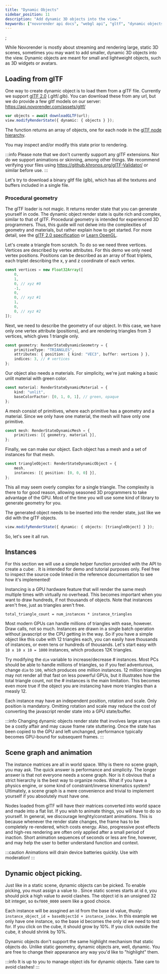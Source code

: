 ```yaml
---
title: "Dynamic Objects"
sidebar_position: 11
description: "Add dynamic 3D objects into the view."
keywords: ["novorender api docs", "webgl api", "gltf", "dynamic objects"]
---
```


 ;

While Novorender is mostly about streaming and rendering large, static 3D scenes, sometimes you may want to add smaller, dynamic 3D objects into the view.
Dynamic objects are meant for small and lightweight objects, such as 3D widgets or avatars.

## Loading from glTF

One way to create dynamic object is to load them from a glTF file.
Currently we support [glTF 2.0](https://www.khronos.org/gltf/) (.gltf/.glb).
You can download these from any url, but we do provide a few gltf models on our server: https://api.novorender.com/assets/gltf/

```typescript
var objects = await downloadGLTF(url);
view.modifyRenderState({ dynamic: { objects } });
```

The <CodeLink type="function" name="downloadGLTF"/> function returns an array of objects,
one for each node in the [glTF node hierarchy](https://registry.khronos.org/glTF/specs/2.0/glTF-2.0.html#nodes-and-hierarchy).

You may inspect and/or modify this state prior to rendering.

:::info
Please note that we don't currently support any glTF extensions. Nor do we support animations or skinning, among other things.
We recommend verifying your files using https://github.khronos.org/glTF-Validator/ or similar before use.
:::

Let's try to download a binary gltf file (glb), which has all the textures and buffers included in a single file.

<PlaygroundComponent demoKey="dynamic.gltf"></PlaygroundComponent>

### Procedural geometry

The glTF loader is not magic.
It returns render state that you can generate yourself in code.
The dynamic object render state <CodeLink type="interface" name="RenderStateDynamicObject"/> is quite rich and complex, similar to that of glTF.
Procedural geometry is intended for experienced 3D programmers.
Thus, this guide will not delwe into the complexities of geometry and materials, but rather explain how to get started.
For more detail, see the [glTF 2.0 specification](https://registry.khronos.org/glTF/specs/2.0/glTF-2.0.html) or [Learn OpenGL](https://learnopengl.com/).

Let's create a triangle from scratch.
To do so we need three vertices.
Vertices are described by vertex attributes.
For this demo we only need vertex positions.
Positions can be described as an array of float triplets, each triplet describing the x, y and z coordinate of each vertex.

```typescript
const vertices = new Float32Array([
    0,
    1,
    0, // xyz #0
    -1,
    0,
    0, // xyz #1
    1,
    0,
    0, // xyz #2
]);
```

Next, we need to describe the geometry of our object.
In this case, we have only one vertex attribute (positions), and are rendering triangles from 3 vertices, which gives 1 triangle only.

```typescript
const geometry: RenderStateDynamicGeometry = {
    primitiveType: "TRIANGLES",
    attributes: { position: { kind: "VEC3", buffer: vertices } },
    indices: 3, // # vertices
};
```

Our object also needs a materials.
For simplicity, we're just making a basic unlit material with green color.

```typescript
const material: RenderStateDynamicMaterial = {
    kind: "unlit",
    baseColorFactor: [0, 1, 0, 1], // green, opaque
};
```

A mesh consist of primitives, where each primitive has a geometry and a material.
Since we only have one material, the mesh will have only one primitive.

```typescript
const mesh: RenderStateDynamicMesh = {
    primitives: [{ geometry, material }],
};
```

Finally, we can make our object.
Each object has a mesh and a set of instances for that mesh.

```typescript
const triangleObject: RenderStateDynamicObject = {
    mesh,
    instances: [{ position: [0, 0, 0] }],
};
```

This all may seem overly complex for a single triangle.
The complexity is there to for good reason, allowing seasoned 3D programmers to take advantage of the GPU.
Most of the time you will use some kind of library to generate geometry for you.

The generated object needs to be inserted into the render state, just like we did with the glTF objects.

```typescript
view.modifyRenderState({ dynamic: { objects: [triangleObject] } });
```

So, let's see it all run.

<PlaygroundComponent demoKey="dynamic.triangle"></PlaygroundComponent>

## Instances

For this section we will use a simple helper function provided with the API to create a cube: <CodeLink type="function" name="createCubeObject"/>.
It is intended for demo and tutorial purposes only.
Feel free to inspect the source code linked in the reference documentation to see how it's implemented!

Instancing is a GPU hardware feature that will render the same mesh multiple times with virtually no overhead.
This becomes important when you want to draw hundreds, if not thousands of objects.
Note that instances aren't free, just as triangles aren't free.

```
total_triangle_count = num_instances * instance_triangles
```

Most modern GPUs can handle millions of triangles with ease, however.
Draw calls, not so much.
Instances are drawn in a single batch operation without javascript or the CPU getting in the way.
So if you have a simple object like this cube with 12 triangles each, you can easily have thousands of instances, or even tens or hundreds of thousands.
Let's start easy with `10 x 10 x 10 = 1000` instances, which produces 12K triangles.

<PlaygroundComponent demoKey="dynamic.instances"></PlaygroundComponent>

Try modifying the `dim` variable to increase/decrease # instances.
Most PCs should be able to handle millions of triangles, so if you feel adventurous, change `dim` to `100`, which produces one million instances.
12 million triangles may not render all that fast on less powerful GPUs, but it illustrates how the total triangle count, not the # instances is the main limitation.
This becomes even more true if the object you are instancing have more triangles than a measly 12.

Each instance may have an independent position, rotation and scale.
Only position is mandatory.
Omitting rotation and scale may reduce the cost of converting the javascript render state into a GPU state/buffer.

:::info
Changing dynamic objects render state that involves large arrays can be a costly affair and may cause frame rate stuttering.
Once the state has been copied to the GPU and left unchanged, performance typically becomes GPU-bound for subsequent frames.
:::

## Scene graph and animation

The instance matrices are all in world space.
Why is there no scene graph, you may ask.
The quick answer is performance and simplicity.
The longer answer is that not everyone needs a scene graph.
Nor is it obvious that a strict hierarchy is the best way to organize nodes.
What if you have a physics engine, or some kind of constraint/inverse kinematics system?
Ultimately, a scene graph is a mere convenience and trivial to implement yourself if you absolutely must have one.

Nodes loaded from glTF will have their matrices converted into world space and made into a flat list.
If you wish to animate things, you will have to do so yourself.
In general, we discourage lenghty/constant animations.
This is because whenever the render state changes, the frame has to be completely re-rendered, which costs energy.
Also, progressive post effects and high-res rendering are often only applied after a small period of inaction.
Short animation sequences of seconds or less are fine, however, and may help the user to better understand function and context.

<PlaygroundComponent demoKey="dynamic.animation"></PlaygroundComponent>

:::caution
Animations will drain device batteries quickly. Use with moderation!
:::

## Dynamic object picking.

Just like in a static scene, dynamic objects can be picked.
To enable picking, you must assign a value to <CodeLink type="interface" name="RenderStateDynamicObject.baseObjectId"/>.
Since static scenes starts at id `0`, you should pick a high value to avoid clashes.
The object id is an unsigned 32 bit integer, so `0xf000_0000` seem like a good choice.

Each instance will be assgined an id from the base id value, thusly: `instance_object_id = baseObjectId + instance_index`.
In this example we only have one instance, so the base id becomes the only id we need to test for.
If you click on the cube, it should grow by 10%.
If you click outside the cube, it should shrink by 10%.

<PlaygroundComponent demoKey="dynamic.pick_dynamic"></PlaygroundComponent>

Dynamic objects don't support the same highlight mechanism that static objects do.
Unlike static geometry, dynamic objects are, well, dynamic.
You are free to change their appearance any way you'd like to "highlight" them.

:::info
It is up to you to manage object ids for dynamic objects. Take care to avoid clashes!
:::
